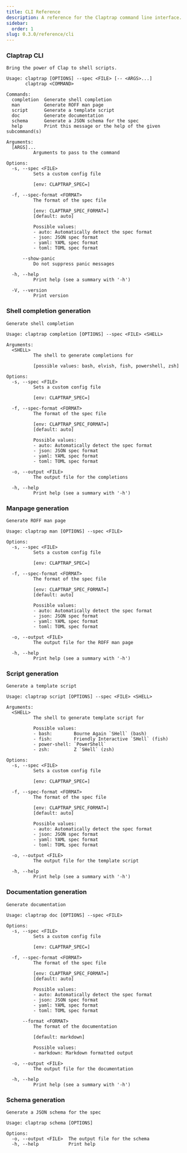 ```yaml
---
title: CLI Reference
description: A reference for the Claptrap command line interface.
sidebar:
  order: 1
slug: 0.3.0/reference/cli
---
```


### Claptrap CLI

```text
Bring the power of Clap to shell scripts.

Usage: claptrap [OPTIONS] --spec <FILE> [-- <ARGS>...]
       claptrap <COMMAND>

Commands:
  completion  Generate shell completion
  man         Generate ROFF man page
  script      Generate a template script
  doc         Generate documentation
  schema      Generate a JSON schema for the spec
  help        Print this message or the help of the given subcommand(s)

Arguments:
  [ARGS]...
          Arguments to pass to the command

Options:
  -s, --spec <FILE>
          Sets a custom config file

          [env: CLAPTRAP_SPEC=]

  -f, --spec-format <FORMAT>
          The format of the spec file

          [env: CLAPTRAP_SPEC_FORMAT=]
          [default: auto]

          Possible values:
          - auto: Automatically detect the spec format
          - json: JSON spec format
          - yaml: YAML spec format
          - toml: TOML spec format

      --show-panic
          Do not suppress panic messages

  -h, --help
          Print help (see a summary with '-h')

  -V, --version
          Print version
```

### Shell completion generation

```text
Generate shell completion

Usage: claptrap completion [OPTIONS] --spec <FILE> <SHELL>

Arguments:
  <SHELL>
          The shell to generate completions for

          [possible values: bash, elvish, fish, powershell, zsh]

Options:
  -s, --spec <FILE>
          Sets a custom config file

          [env: CLAPTRAP_SPEC=]

  -f, --spec-format <FORMAT>
          The format of the spec file

          [env: CLAPTRAP_SPEC_FORMAT=]
          [default: auto]

          Possible values:
          - auto: Automatically detect the spec format
          - json: JSON spec format
          - yaml: YAML spec format
          - toml: TOML spec format

  -o, --output <FILE>
          The output file for the completions

  -h, --help
          Print help (see a summary with '-h')
```

### Manpage generation

```text
Generate ROFF man page

Usage: claptrap man [OPTIONS] --spec <FILE>

Options:
  -s, --spec <FILE>
          Sets a custom config file

          [env: CLAPTRAP_SPEC=]

  -f, --spec-format <FORMAT>
          The format of the spec file

          [env: CLAPTRAP_SPEC_FORMAT=]
          [default: auto]

          Possible values:
          - auto: Automatically detect the spec format
          - json: JSON spec format
          - yaml: YAML spec format
          - toml: TOML spec format

  -o, --output <FILE>
          The output file for the ROFF man page

  -h, --help
          Print help (see a summary with '-h')
```

### Script generation

```text
Generate a template script

Usage: claptrap script [OPTIONS] --spec <FILE> <SHELL>

Arguments:
  <SHELL>
          The shell to generate template script for

          Possible values:
          - bash:        Bourne Again `SHell` (bash)
          - fish:        Friendly Interactive `SHell` (fish)
          - power-shell: `PowerShell`
          - zsh:         Z `SHell` (zsh)

Options:
  -s, --spec <FILE>
          Sets a custom config file

          [env: CLAPTRAP_SPEC=]

  -f, --spec-format <FORMAT>
          The format of the spec file

          [env: CLAPTRAP_SPEC_FORMAT=]
          [default: auto]

          Possible values:
          - auto: Automatically detect the spec format
          - json: JSON spec format
          - yaml: YAML spec format
          - toml: TOML spec format

  -o, --output <FILE>
          The output file for the template script

  -h, --help
          Print help (see a summary with '-h')
```

### Documentation generation

```text
Generate documentation

Usage: claptrap doc [OPTIONS] --spec <FILE>

Options:
  -s, --spec <FILE>
          Sets a custom config file

          [env: CLAPTRAP_SPEC=]

  -f, --spec-format <FORMAT>
          The format of the spec file

          [env: CLAPTRAP_SPEC_FORMAT=]
          [default: auto]

          Possible values:
          - auto: Automatically detect the spec format
          - json: JSON spec format
          - yaml: YAML spec format
          - toml: TOML spec format

      --format <FORMAT>
          The format of the documentation

          [default: markdown]

          Possible values:
          - markdown: Markdown formatted output

  -o, --output <FILE>
          The output file for the documentation

  -h, --help
          Print help (see a summary with '-h')
```

### Schema generation

```text
Generate a JSON schema for the spec

Usage: claptrap schema [OPTIONS]

Options:
  -o, --output <FILE>  The output file for the schema
  -h, --help           Print help
```
